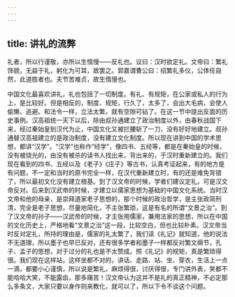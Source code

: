 ```yaml
---
---
---
```

title: 讲礼的流弊
---




礼者，所以行谨敬，亦所以生惰慢——反礼也。议曰：汉时欲定礼。文帝曰：繁礼饰貌，无益于礼，躬化为可耳，故罢之。郭嘉谓曹公曰：绍繁礼多仪，公体任自然，此道胜者也。夫节苦难贞，故生惰慢也。

中国文化最喜欢讲礼，礼也包括了一切制度。有礼、有规矩，在公家或私人的行为上，是比较好。但是相反的，制度、规矩，行久了，太多了，会出大毛病，会使人偷懒、逃避。和法令一样，立法太繁，就有空隙可钻了。在这一节中提出反面的历史事例。汉高祖统一天下以后，除由叔孙通建立了政治制度以外，由春秋战国下来，经过秦始皇到汉代为止，中国文化又被拦腰斩了一刀，没有好好地建立。叔孙通替汉高祖建立的是政治制度，没有建立文化制度。所以现在讲到中国的学术思想，都讲“汉学”。“汉学”也称作“经学”，像四书、五经等，都是在秦始皇的时候，没有被烧光的，由没有被杀的读书人找出来，背出来的，于汉时重新建立的。我们现在看到的四书、五经以及《老子》《庄子》等古书，认真考证起来，有的地方是有问题，不一定和当时的原书完全一样，在汉代重新建立时，有的还是难免背错了，所以最初文化没有建立根基。到了汉文帝的时候，学者们建议定礼，可是汉文帝反对。后来到汉武帝的时候，才建立以儒家思想为基础的中国文化系统。当时汉文帝和他的母亲，是崇拜道家老子思想的，那个时候的政治哲学，是主张政简刑清，完全是老子思想，尽量地简化，不主张繁琐，这是有名的所谓“文景之治”。到了汉文帝的孙子——汉武帝的时候，才主张用儒家，兼用法家的思想，所以在中国的文化历史上，严格地看“文景之治”这一段，比较空白，但也比较朴素。汉文帝当时反对定礼，所持的理由是，儒家的礼太繁了，我们读《礼记》就知道，他的说法不无道理，所以墨子也早已反对，还有很多学者和墨子一样都反对繁文缛节，孔子、孟子的思想，对于过分的礼也是不太赞成。照《礼记》的规矩，真是繁琐得很。我们现在这样站，这样坐都不对的，讲话、走路、站、坐、穿衣，生活上一点一滴，都要小心谨慎，所以说是繁礼，麻烦得很，讨厌得很，专门讲外表，笑都不能哈哈大笑，不能露齿，那多痛苦！汉文帝认为这并不是礼的真正精神，不必定那么多条文，大家只要以身作则来教化，就可以了，所以下令不谈这个问题。